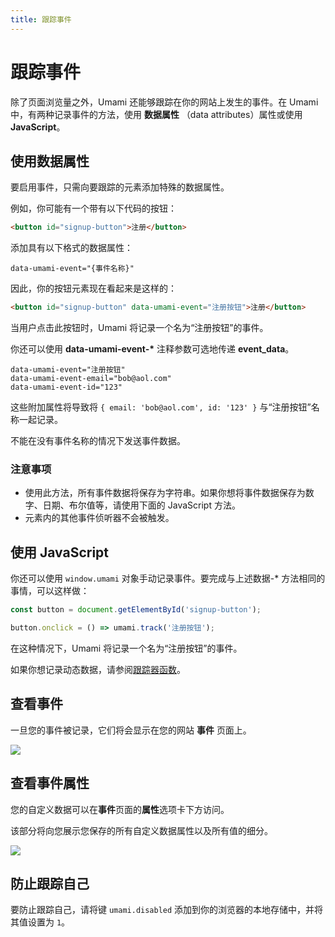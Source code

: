 ```yaml
---
title: 跟踪事件
---
```


# 跟踪事件

除了页面浏览量之外，Umami 还能够跟踪在你的网站上发生的事件。在 Umami 中，有两种记录事件的方法，使用 **数据属性** （data attributes）属性或使用 **JavaScript**。

## 使用数据属性

要启用事件，只需向要跟踪的元素添加特殊的数据属性。

例如，你可能有一个带有以下代码的按钮：

```html
<button id="signup-button">注册</button>
```

添加具有以下格式的数据属性：

```text
data-umami-event="{事件名称}"
```

因此，你的按钮元素现在看起来是这样的：

```html
<button id="signup-button" data-umami-event="注册按钮">注册</button>
```

当用户点击此按钮时，Umami 将记录一个名为“注册按钮”的事件。

你还可以使用 **data-umami-event-\*** 注释参数可选地传递 **event_data**。

```text
data-umami-event="注册按钮"
data-umami-event-email="bob@aol.com"
data-umami-event-id="123"
```

这些附加属性将导致将 `{ email: 'bob@aol.com', id: '123' }` 与“注册按钮”名称一起记录。

不能在没有事件名称的情况下发送事件数据。

### 注意事项

- 使用此方法，所有事件数据将保存为字符串。如果你想将事件数据保存为数字、日期、布尔值等，请使用下面的 JavaScript 方法。
- 元素内的其他事件侦听器不会被触发。

## 使用 JavaScript

你还可以使用 `window.umami` 对象手动记录事件。要完成与上述数据-\* 方法相同的事情，可以这样做：

```js
const button = document.getElementById('signup-button');

button.onclick = () => umami.track('注册按钮');
```

在这种情况下，Umami 将记录一个名为“注册按钮”的事件。

如果你想记录动态数据，请参阅[跟踪器函数](/docs/tracker-functions)。

## 查看事件

一旦您的事件被记录，它们将会显示在您的网站 **事件** 页面上。

<img src="/images/v2/events-chart.png" />

## 查看事件属性

您的自定义数据可以在**事件**页面的**属性**选项卡下方访问。

该部分将向您展示您保存的所有自定义数据属性以及所有值的细分。

<img src="/images/v2/events-properties.png" />

## 防止跟踪自己

要防止跟踪自己，请将键 `umami.disabled` 添加到你的浏览器的本地存储中，并将其值设置为 `1`。
